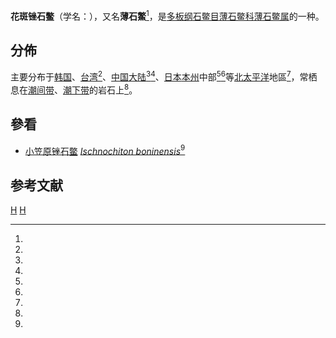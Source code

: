 {{Speciesbox 
| image = Naturalis Biodiversity Center - RMNH.MOL.115635 - Ischnochiton comptus (Gould, 1859) - Ischnochitonidae - Mollusc shell.jpeg
| taxon = Ischnochiton comptus
| authority = (Gould, 1859)
| synonyms_ref = {{r|WoRMS_848047}}
| synonyms = 
* ''Chiton (Leptochiton) comptus'' Gould, 1859（原來組合）{{r|Gould1859}}
* ''Ischnochiton (Haploplax) comptus'' (Gould, 1859)（另類表達）{{r|WoRMS_385925}}
* ''Ischnochiton (Ischnochiton) comptus'' (Gould, 1859)
}}

'''花斑锉石鳖'''（学名：''{{lang|la |Ischnochiton comptus}}''），又名'''薄石鱉'''<ref name=TaiBNET />，是[[多板纲|多板纲]][[石鳖目|石鳖目]][[薄石鳖科|薄石鳖科]][[薄石鳖属|薄石鳖属]]的一种{{r |WoRMS_848047|Owada2016}}。

==分佈==
主要分布于[[韩国|韩国]]、[[台湾|台湾]]<ref name=shell_3 />、[[中国大陆|中国大陆]]<ref name=WoRMS_385925 /><ref name=Liu2008 />、[[日本|日本]][[本州|本州]]中部<ref name=WoRMS_848047 /><ref name=Owada2016 />等[[北太平洋|北太平洋]]地區<ref name=Gould1859 />，常栖息在[[潮间带|潮间带]]、[[潮下带|潮下带]]的岩石上<ref name=shell_3 />。

==參看==
* [[小笠原锉石鳖|小笠原锉石鳖]] ''[[Ischnochiton_boninensis|Ischnochiton boninensis]]''<ref name=Owada2016 />

==参考文献==
{{reflist |refs=
<ref name=Gould1859>{{cite journal
 |last=Gould |first=A. A. 
 |year=1859
 |title=Descriptions of shells collected by the North Pacific Exploring Expedition
 |journal=Proceedings of the Boston Society of Natural History 
 |volume=7 |pages=161-166
 |language=en }}</ref>
<ref name=Liu2008>{{cite book
 |editor=Liu, J.Y. [Ruiyu]
 |year=2008
 |title=Checklist of marine biota of China seas
 |publisher=China Science Press
 |pages=1267 pp. }}</ref>
<ref name=Owada2016>{{cite journal
 |url=http://dx.doi.org/10.1080/13235818.2016.1150772
 |last=Owada |first=M. 
 |year=2016
 |title=A new cryptic species distinguished from Ischnochiton comptus (Gould, 1859) (Polyplacophora: Ischnochitonidae) in central Honshu, Japan
 |journal=[[Molluscan_Research|Molluscan Research]]
 |volume=36 |issue=4 |pages=255-263
 |doi=10.1080/13235818.2016.1150772
 |language=en }}</ref>
<ref name=shell_3>{{cite web
 |url=http://shell.sinica.edu.tw/chinese/shellbase_detail.php?science_no=3
 |title=国际贝库：花斑锉石鳖|publisher=台湾贝类资料库|accessdate=2009-08-11}}</ref>
<ref name=TaiBNET>{{TaiBNET| zh=薄石鱉 | id=316781 | binomial=Ischnochiton comptus | authority=Gould, 1859 | var= | accessdate=2013-01-24}}</ref>
<ref name=WoRMS_385925>{{cite WoRMS
 |id=385925 |authorlink=WoRMS
 |last=Schwabe  |first=Enrico
 |last2=Marshall|first2=Bruce
 |title=''Ischnochiton (Haploplax) comptus'' (Gould, 1859)
 |date=2016-07-20 |accessdate=2017-01-15 }}</ref>
<ref name=WoRMS_848047>{{cite WoRMS
 |id=848047 |authorlink=WoRMS
 |last1=Bouchet  |first1=P. 
 |last2=Marshall |first2=Bruce
 |title=''Ischnochiton comptus'' (Gould, 1859)
 |date=2016-07-20 |accessdate=2017-01-15 }}</ref>
}}

{{Taxonbar|from=Q3805481}}

[[Category:薄石鳖属|H]]
[[Category:_1859年描述的动物|H]]